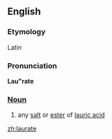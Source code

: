 ==English==
===Etymology===
Latin
===Pronunciation===
'''Lau"rate'''
===[[Noun]]===
#{{chemistry}} any [[salt]] or [[ester]] of [[lauric acid]]

[[zh:laurate]]